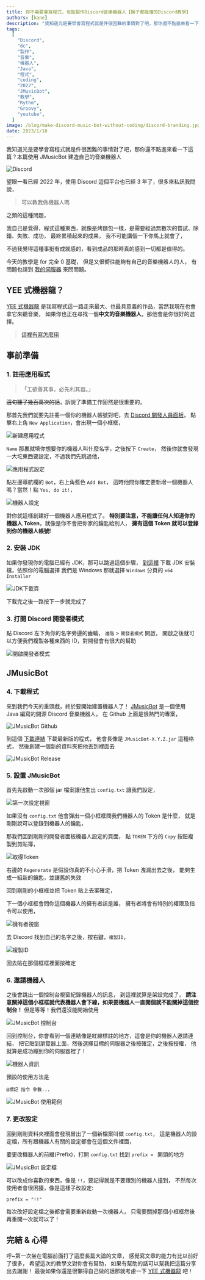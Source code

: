 ```yaml
---
title: 你不需要會寫程式，也能製作Discord音樂機器人【猴子都能懂的Discord教學】
authors: [kane]
description: "我知道光是要學會寫程式就是件很困難的事情對了吧，那你還不點進來看一下這篇？今天的教學是for完全0基礎，但是又很嚮往能夠製作出自己的機器人的人，本篇使用JMusicBot建造自己的音樂機器人"
tags:
  [
    "Discord",
    "dc",
    "製作",
    "音樂",
    "機器人",
    "Java",
    "程式",
    "coding",
    "2022",
    "JMusicBot",
    "教學",
    "Rythm",
    "Groovy",
    "youtube",
  ]
image: /blog/make-discord-music-bot-without-coding/discord-branding.jpg
date: 2023/1/18
---
```


我知道光是要學會寫程式就是件很困難的事情對了吧，那你還不點進來看一下這篇？本篇使用 JMusicBot 建造自己的音樂機器人

![Discord](/blog/make-discord-music-bot-without-coding/discord-branding.jpg)

望眼一看已經 2022 年，使用 Discord 這個平台也已經 3 年了，很多來私訊我問說，

> 可以教我做機器人嗎

之類的這種問題，

我自己是覺得，程式這種東西，就像是烤麵包一樣，是需要經過無數次的嘗試、除錯、失敗、成功，
最終累積起來的成果， 我不可能講個一下你馬上就會了，

不過我覺得這種事挺有成就感的，看到成品的那時真的感到一切都是值得的。

今天的教學是 for 完全 0 基礎， 但是又很嚮往能夠有自己的音樂機器人的人，
有問題也請到 [我的伺服器](https://discord.gg/ct2ufag) 來問問題。

## YEE 式機器龍？

[YEE 式機器龍](https://yeecord.com/) 是我寫程式這一路走來最大、也最具意義的作品，當然我現在也會拿它來聽音樂，
如果你也正在尋找一個**中文的音樂機器人**，那他會是你很好的選擇。

> [這裡有寫怎麼用](/blog/how-to-invite-bot/)

<Adsense />

## 事前準備

### 1. 註冊應用程式

> 「工欲善其事，必先利其器。」

~~這句聽了幾百萬次的話~~，訴說了準備工作固然是很重要的。

那首先我們就要先註冊一個你的機器人帳號對吧，去 [Discord 開發人員面板](https://discord.com/developers/applications)，
點擊右上角 `New Application`，會出現一個小框框，

![新建應用程式](/blog/make-discord-music-bot-without-coding/new-application.png)

`Name` 那裏就填你想要你的機器人叫什麼名字，之後按下 `Create`，
然後你就會發現一大坨東西要設定，不過我們先跳過他，

![應用程式設定](/blog/make-discord-music-bot-without-coding/app.jpeg)

點左邊導航欄的 `Bot`，右上角藍色 `Add Bot`，
這時他問你確定要新增一個機器人嗎？當然！點 `Yes, do it!`，

![機器人設定](/blog/make-discord-music-bot-without-coding/bot.png)

對你就這樣創建好一個機器人應用程式了。
**特別要注意，不能讓任何人知道你的機器人 Token**，就像是你不會把你家的鑰匙給別人，
**擁有這個 Token 就可以登錄到你的機器人帳號!**

<Adsense />

### 2. 安裝 JDK

如果你發現你的電腦已經有 JDK，那可以跳過這個步驟，
[到這裡](https://www.oracle.com/java/technologies/downloads/) 下載 JDK 安裝檔，依照你的電腦選擇
我們是 Windows 那就選擇 `Windows` 分頁的 `x64 Installer`

![JDK下載頁](/blog/make-discord-music-bot-without-coding/jdk.png)

下載完之後一路按下一步就完成了

### 3. 打開 Discord 開發者模式

點 Discord 左下角你的名字旁邊的齒輪， `進階` > `開發者模式` 開啟，
開啟之後就可以方便我們複製各種東西的 ID，對開發會有很大的幫助

![開啟開發者模式](/blog/make-discord-music-bot-without-coding/enable-dev-mode.png)

<Adsense />

## JMusicBot

### 4. 下載程式

來到我們今天的重頭戲，終於要開始建置機器人了！
[JMusicBot](https://github.com/jagrosh/MusicBot) 是一個使用 Java 編寫的開源 Discord 音樂機器人， 在 Github 上面是很熱門的專案，

![JMusicBot Github](/blog/make-discord-music-bot-without-coding/jmusicbot-github.png)

到這個 [下載連結](https://github.com/jagrosh/MusicBot/releases/latest) 下載最新版的程式，
他會長像是 `JMusicBot-X.Y.Z.jar` 這種格式，
然後創建一個新的資料夾把他丟到裡面去

![JMusicBot Release](/blog/make-discord-music-bot-without-coding/jmusicbot-download.png)

<Adsense />

### 5. 設置 JMusicBot

首先先啟動一次那個 jar 檔案讓他生出 `config.txt` 讓我們設定，

![第一次設定視窗](/blog/make-discord-music-bot-without-coding/first-prompt.png)

如果沒有 `config.txt` 他會彈出一個小框框問我們機器人的 Token 是什麼，
就是剛剛說可以登錄到機器人的鑰匙，

那我們回到剛剛的開發者面板機器人設定的頁面，
點 `TOKEN` 下方的 `Copy` 按鈕複製到剪貼簿，

![取得Token](/blog/make-discord-music-bot-without-coding/get-token.png)

右邊的 `Regenerate` 是假設你真的不小心手滑，把 Token 洩漏出去之後，
能夠生成一組新的鑰匙，並讓舊的失效

回到剛剛的小框框並把 Token 貼上去案確定，

<Adsense />

下一個小框框會問你這個機器人的擁有者該是誰，
擁有者將會有特別的權限及指令可以使用，

![擁有者視窗](/blog/make-discord-music-bot-without-coding/owner-prompt.png)

去 Discord 找到自己的名字之後，按右鍵，`複製ID`，

![複製ID](/blog/make-discord-music-bot-without-coding/get-your-id.png)

回去貼在那個框框裡面按確定

### 6. 邀請機器人

之後會跳出一個控制台視窗紀錄機器人的訊息，
到這裡就算是架設完成了，
**請注意關掉這個小框框就代表機器人會下線，如果要機器人一直開個就不能關掉這個控制台！**
但是等等！我們還沒能開始使用

![JMusicBot 控制台](/blog/make-discord-music-bot-without-coding/console.png)

回到控制台，你會看到一個連結像是紅線標註的地方，這會是你的機器人邀請連結，
把它貼到瀏覽器上面，然後選擇目標的伺服器之後按確定，之後按授權，
他就算是成功蹦到你的伺服器裡了！

![機器人資訊](/blog/make-discord-music-bot-without-coding/bot-info.png)

預設的使用方法是

```
@標記 指令 參數...
```

![JMusicBot 使用範例](/blog/make-discord-music-bot-without-coding/example.png)

<Adsense />

### 7. 更改設定

回到剛剛資料夾裡面會發現冒出了一個新檔案叫做 `config.txt`，
這是機器人的設定檔，所有跟機器人有關的設定都會在這個文件裡面，

要更改機器人的前綴(Prefix)，打開 `config.txt` 找到 `prefix = ` 開頭的地方

![JMusicBot 設定檔](/blog/make-discord-music-bot-without-coding/config-prefix.png)

可以改成你喜歡的東西，像是 `!!`，要記得就是不要跟別的機器人撞到，
不然每次使用者會很困擾，像是這樣子改設定:

```
prefix = "!!"
```

每次改好設定檔之後都會需要重新啟動一次機器人，
只需要關掉那個小框框然後再重開一次就可以了！

<Adsense />

## 完結 & 心得

呼~第一次坐在電腦前面打了這麼長篇大論的文章，
感覺寫文章的能力有比以前好了很多，
希望這次的教學文對你會有幫助，
如果有幫助的話可以幫我把這篇分享出去謝謝！
最後如果你還是很懶得自己做的話那就考慮一下 [YEE 式機器龍](/docs/) 吧！
